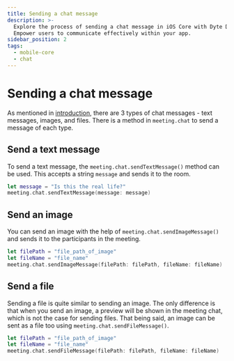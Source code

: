 ```yaml
---
title: Sending a chat message
description: >-
  Explore the process of sending a chat message in iOS Core with Dyte Docs.
  Empower users to communicate effectively within your app.
sidebar_position: 2
tags:
  - mobile-core
  - chat
---
```


# Sending a chat message

As mentioned in [introduction](./introduction), there are 3 types of chat
messages - text messages, images, and files. There is a method in `meeting.chat`
to send a message of each type.

## Send a text message

To send a text message, the `meeting.chat.sendTextMessage()` method can be used.
This accepts a string `message` and sends it to the room.

```swift
let message = "Is this the real life?"
meeting.chat.sendTextMessage(message: message)
```

## Send an image

You can send an image with the help of `meeting.chat.sendImageMessage()` and
sends it to the participants in the meeting.

```swift
let filePath = "file_path_of_image"
let fileName = "file_name"
meeting.chat.sendImageMessage(filePath: filePath, fileName: fileName)
```

## Send a file

Sending a file is quite similar to sending an image. The only difference is that
when you send an image, a preview will be shown in the meeting chat, which is
not the case for sending files. That being said, an image can be sent as a file
too using `meeting.chat.sendFileMessage()`.

```swift
let filePath = "file_path_of_image"
let fileName = "file_name"
meeting.chat.sendFileMessage(filePath: filePath, fileName: fileName)
```

<head>
  <title>iOS Core Sending a chat message</title>
</head>
